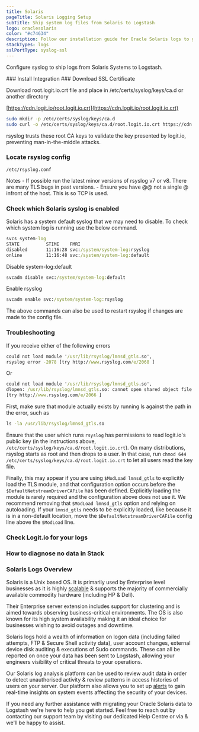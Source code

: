 ```yaml
---
title: Solaris
pageTitle: Solaris Logging Setup
subTitle: Ship system log files from Solaris to Logstash
logo: oraclesolaris
color: "#c74634"
description: Follow our installation guide for Oracle Solaris logs to get started centralising your data using the Elastic Stack.
stackTypes: logs
sslPortType: syslog-ssl
---
```


Configure syslog to ship logs from Solaris Systems to Logstash.

<Steps>
  ### Install Integration
  <InstallIntegration/>  
  ### Download SSL Certificate

  Download root.logit.io.crt file and place in /etc/certs/syslog/keys/ca.d or another directory

  [https://cdn.logit.io/root.logit.io.crt](https://cdn.logit.io/root.logit.io.crt)

  ```bash copy
  sudo mkdir -p /etc/certs/syslog/keys/ca.d
  sudo curl -o /etc/certs/syslog/keys/ca.d/root.logit.io.crt https://cdn.logit.io/root.logit.io.crt
  ```

  rsyslog trusts these root CA keys to validate the key presented by logit.io, preventing man-in-the-middle attacks.

  ### Locate rsyslog config

  `/etc/rsyslog.conf`

  <RsyslogConfig />

  Notes
    - If possible run the latest minor versions of rsyslog v7 or v8. There are many TLS bugs in past versions.
    - Ensure you have @@ not a single @ infront of the host. This is so TCP is used.

  ### Check which Solaris syslog is enabled

  Solaris has a system default syslog that we may need to disable. To check which system log is running use the below command.

  ```cmd copy
  svcs system-log
  STATE          STIME    FMRI
  disabled       11:16:28 svc:/system/system-log:rsyslog
  online         11:16:48 svc:/system/system-log:default
  ```

  Disable system-log:default

  ```cmd copy
  svcadm disable svc:/system/system-log:default
  ```
  Enable rsyslog

  ```cmd copy
  svcadm enable svc:/system/system-log:rsyslog
  ```
  The above commands can also be used to restart rsyslog if changes are made to the config file.

  ### Troubleshooting

  If you receive either of the following errors
          
  ```cmd copy
  could not load module '/usr/lib/rsyslog/lmnsd_gtls.so',
  rsyslog error -2078 [try http://www.rsyslog.com/e/2068 ]
  ```

  Or

  ```cmd copy
  could not load module '/usr/lib/rsyslog/lmnsd_gtls.so', 
  dlopen: /usr/lib/rsyslog/lmnsd_gtls.so: cannot open shared object file: No such file or directory
  [try http://www.rsyslog.com/e/2066 ]
  ```

  First, make sure that module actually exists by running ls against the path in the error, such as

  ```cmd copy
  ls -la /usr/lib/rsyslog/lmnsd_gtls.so
  ```

  Ensure that the user which runs ```rsyslog``` has permissions to read logit.io's public key (in the instructions above, ```/etc/certs/syslog/keys/ca.d/root.logit.io.crt```). 
  On many distributions, rsyslog starts as root and then drops to a user. In that case, run ```chmod 644 /etc/certs/syslog/keys/ca.d/root.logit.io.crt``` to let all users 
  read the key file.

  Finally, this may appear if you are using ```$ModLoad lmnsd_gtls``` to explicitly load the TLS module, and that configuration option occurs before the 
  ```$DefaultNetstreamDriverCAFile``` has been defined. Explicitly loading the module is rarely required and the configuration above does not use it. 
  We recommend removing that ```$ModLoad lmnsd_gtls``` option and relying on autoloading. If your ```lmnsd_gtls``` needs to be explicitly loaded, like because it is in a 
  non-default location, move the ```$DefaultNetstreamDriverCAFile``` config line above the ```$ModLoad``` line.

  ### Check Logit.io for your logs

  <LaunchStack utmMedium="logs" utmCampaign="solaris" source="solaris" />

  ### How to diagnose no data in Stack

  <DiagnoseNoData />

</Steps>

### Solaris Logs Overview

Solaris is a Unix based OS. It is primarily used by Enterprise level businesses as it is highly 
[scalable](https://logit.io/platform/features/hosted-elk/elk-autoscaling) & supports the majority of commercially available commodity hardware 
(including HP & Dell).

Their Enterprise server extension includes support for clustering and is aimed towards observing business-critical environments. The OS is also 
known for its high system availability making it an ideal choice for businesses wishing to avoid outages and downtime.

Solaris logs hold a wealth of information on logon data (including failed attempts, FTP & Secure Shell activity data), user account changes, 
external device disk auditing & executions of Sudo commands. These can all be reported on once your data has been sent to Logstash, allowing 
your engineers visibility of critical threats to your operations.

Our Solaris log analysis platform can be used to review audit data in order to detect unauthorised activity & review patterns in access histories 
of users on your server. Our platform also allows you to set up [alerts](https://logit.io/platform/features/hosted-elk/elk-alerting) to gain 
real-time insights on system events affecting the security of your devices.

If you need any further assistance with migrating your Oracle Solaris data to Logstash we're here to help you get started. Feel free to reach out by 
contacting our support team by visiting our dedicated Help Centre or via <IntercomButton text="live chat" /> & we'll be happy to assist.
